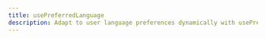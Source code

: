 ---
title: usePreferredLanguage
description: Adapt to user language preferences dynamically with usePreferredLanguage.
---
